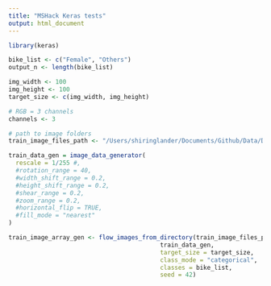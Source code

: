 ```yaml
---
title: "MSHack Keras tests"
output: html_document
---
```


```r
library(keras)
```

```r
bike_list <- c("Female", "Others")
output_n <- length(bike_list)

img_width <- 100
img_height <- 100
target_size <- c(img_width, img_height)

# RGB = 3 channels
channels <- 3

# path to image folders
train_image_files_path <- "/Users/shiringlander/Documents/Github/Data/Dataset_mshack/MaleVsFemaleBikes"
```

```r
train_data_gen = image_data_generator(
  rescale = 1/255 #,
  #rotation_range = 40,
  #width_shift_range = 0.2,
  #height_shift_range = 0.2,
  #shear_range = 0.2,
  #zoom_range = 0.2,
  #horizontal_flip = TRUE,
  #fill_mode = "nearest"
)
```

```r
train_image_array_gen <- flow_images_from_directory(train_image_files_path, 
                                          train_data_gen,
                                          target_size = target_size,
                                          class_mode = "categorical",
                                          classes = bike_list,
                                          seed = 42)
```










